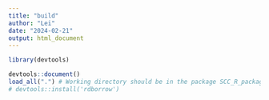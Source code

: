 ```yaml
---
title: "build"
author: "Lei"
date: "2024-02-21"
output: html_document
---
```


```r
library(devtools)

devtools::document()
load_all(".") # Working directory should be in the package SCC_R_package
# devtools::install('rdborrow')
```


